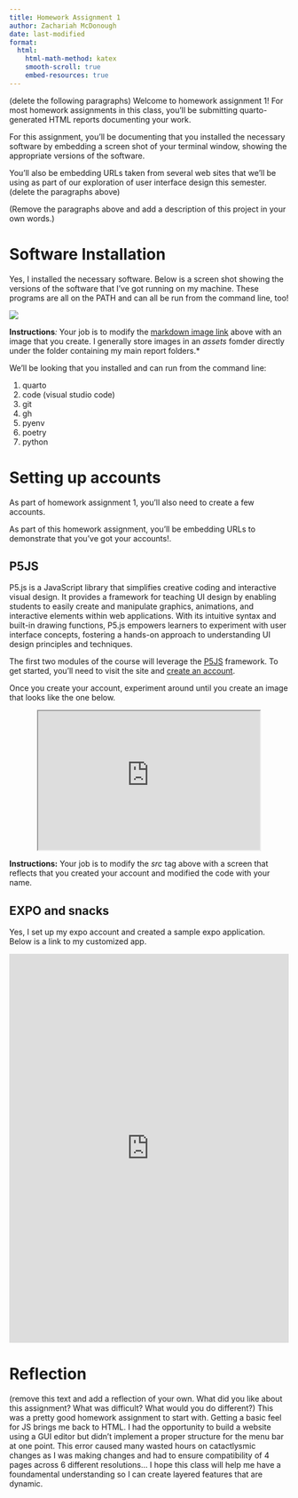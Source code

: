 ```yaml
---
title: Homework Assignment 1
author: Zachariah McDonough
date: last-modified
format:
  html:
    html-math-method: katex
    smooth-scroll: true
    embed-resources: true
---
```


(delete the following paragraphs)
Welcome to homework assignment 1!  For most homework assignments in this class, you'll be submitting quarto-generated HTML reports documenting your work.

For this assignment, you'll be documenting that you installed the necessary software by embedding a screen shot of your terminal window, showing the appropriate versions of the software.

You'll also be embedding URLs taken from several web sites that we'll be using as part of our exploration of user interface design this semester.
(delete the paragraphs above)

(Remove the paragraphs above and add a description of this project in your own words.)

# Software Installation

Yes, I installed the necessary software.  Below is a screen shot showing the versions of the software that I've got running on my machine.  These programs are all on the PATH and can all be run from the command line, too!

![](assets/cmsc475-sp2024-hw1-versions.png)

**Instructions***: *Your job is to modify the [markdown image link](https://quarto.org/docs/authoring/markdown-basics.html#links-images) above with an image that you create.  I generally store images in an *assets* fomder directly under the folder containing my main report folders.*

We'll be looking that you installed and can run from the command line:

1. quarto
1. code (visual studio code)
1. git
1. gh
1. pyenv
1. poetry
1. python

# Setting up accounts

As part of homework assignment 1, you'll also need to create a few accounts.

As part of this homework assignment, you'll be embedding URLs to demonstrate that you've got your accounts!.

## P5JS

P5.js is a JavaScript library that simplifies creative coding and interactive visual design. It provides a framework for teaching UI design by enabling students to easily create and manipulate graphics, animations, and interactive elements within web applications. With its intuitive syntax and built-in drawing functions, P5.js empowers learners to experiment with user interface concepts, fostering a hands-on approach to understanding UI design principles and techniques.

The first two modules of the course will leverage the [P5JS](https://p5js.org/) framework.  To get started, you'll need to visit the site and [create an account](https://editor.p5js.org/signup).

Once you create your account, experiment around until you create an image that looks like the one below.

<center>
<iframe
src="https://editor.p5js.org/zachmcd09/full/xw0cApfl8"
width=400
height=250
data-external="1"
></iframe>
</center>

**Instructions:** Your job is to modify the *src* tag above with a screen that reflects that you created your account and modified the code with your name.

## EXPO and snacks

Yes, I set up my expo account and created a sample expo application.  Below is a link to my customized app.

<center>
<iframe 
src="https://appetize.io/embed/8bnmakzrptf1hv9dq7v7bnteem?autoplay=false&debug=true&device=iphone12&deviceColor=black&embed=true&orientation=portrait&scale=72&screenOnly=false&xDocMsg=true&xdocMsg=true&params=%7B%22EXDevMenuDisableAutoLaunch%22%3Atrue%2C%22EXKernelLaunchUrlDefaultsKey%22%3A%22exp%3A%2F%2Fexp.host%2F%40jleonard99%2Fhomework-1-example%2B9!6OAJyXQN%22%2C%22EXKernelDisableNuxDefaultsKey%22%3Atrue%7D"
width="100%" 
height="700" 
frameborder="0" 
scrolling="no"
data-external="1"
></iframe>
</center>

# Reflection

(remove this text and add a reflection of your own.  What did you like about this assignment?  What was difficult?  What would you do different?)
This was a pretty good homework assignment to start with. Getting a basic feel for JS brings me back to HTML. I had the opportunity to build a website using a GUI editor but didn't implement a proper structure for the menu bar at one point. This error caused many wasted hours on catactlysmic changes as I was making changes and had to ensure compatibility of 4 pages across 6 different resolutions... I hope this class will help me have a foundamental understanding so I can create layered features that are dynamic.